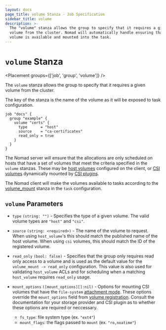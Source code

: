 ```yaml
---
layout: docs
page_title: volume Stanza - Job Specification
sidebar_title: volume
description: >-
  The "volume" stanza allows the group to specify that it requires a given
  volume from the cluster. Nomad will automatically handle ensuring that the
  volume is available and mounted into the task.
---
```


# `volume` Stanza

<Placement groups={['job', 'group', 'volume']} />

The `volume` stanza allows the group to specify that it requires a
given volume from the cluster.

The key of the stanza is the name of the volume as it will be exposed
to task configuration.

```hcl
job "docs" {
  group "example" {
    volume "certs" {
      type      = "host"
      source    = "ca-certificates"
      read_only = true
    }
  }
}
```

The Nomad server will ensure that the allocations are only scheduled
on hosts that have a set of volumes that meet the criteria specified
in the `volume` stanzas. These may be [host volumes][host_volume]
configured on the client, or [CSI volumes][csi_volume] dynamically
mounted by [CSI plugins][csi_plugin].

The Nomad client will make the volumes available to tasks according to
the [volume_mount][volume_mount] stanza in the `task` configuration.

## `volume` Parameters

- `type` `(string: "")` - Specifies the type of a given volume. The
  valid volume types are `"host"` and `"csi"`.

- `source` `(string: <required>)` - The name of the volume to
  request. When using `host_volume`'s this should match the published
  name of the host volume. When using `csi` volumes, this should match
  the ID of the registered volume.

- `read_only` `(bool: false)` - Specifies that the group only requires
  read only access to a volume and is used as the default value for
  the `volume_mount -> read_only` configuration. This value is also
  used for validating `host_volume` ACLs and for scheduling when a
  matching `host_volume` requires `read_only` usage.

- `mount_options` <code>([mount_options][]:nil)</code> - Options for mounting
  CSI volumes that have the `file-system` [attachment mode]. These options
  override the `mount_options` field from [volume registration].  Consult
  the documentation for your storage provider and CSI plugin as to whether
  these options are required or neccessary.

  - `fs_type`: file system type (ex. `"ext4"`)
  - `mount_flags`: the flags passed to `mount` (ex. `"ro,noatime"`)


[volume_mount]: /docs/job-specification/volume_mount 'Nomad volume_mount Job Specification'
[host_volume]: /docs/configuration/client#host_volume-stanza
[csi_volume]: /docs/commands/volume/register
[csi_plugin]: /docs/job-specification/csi_plugin
[csi_volume]: /docs/commands/volume/register
[attachment mode]: /docs/commands/volume/register#attachment_mode
[volume registration]: /docs/commands/volume/register#mount_options
